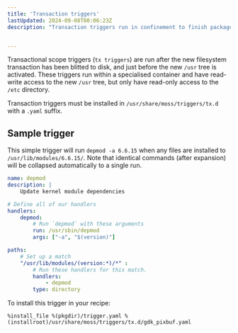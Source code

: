 ```yaml
---
title: 'Transaction triggers'
lastUpdated: 2024-09-08T00:06:23Z
description: "Transaction triggers run in confinement to finish package configuration tasks"


---
```


Transactional scope triggers (`tx triggers`) are run after the new filesystem transaction has been
blitted to disk, and just before the new `/usr` tree is activated. These triggers run within a specialised
container and have read-write access to the new `/usr` tree, but only have read-only access to the `/etc`
directory.

Transaction triggers must be installed in `/usr/share/moss/triggers/tx.d` with a `.yaml` suffix.

## Sample trigger

This simple trigger will run `depmod -a 6.6.15` when any files are installed to `/usr/lib/modules/6.6.15/`.
Note that identical commands (after expansion) will be collapsed automatically to a single run.

```yaml
name: depmod
description: |
    Update kernel module dependencies

# Define all of our handlers
handlers:
    depmod:
        # Run `depmod` with these arguments
        run: /usr/sbin/depmod
        args: ["-a", "$(version)"]

paths:
    # Set up a match
    "/usr/lib/modules/(version:*)/*" :
        # Run these handlers for this match.
        handlers:
            - depmod
        type: directory
```

To install this trigger in your recipe:

```shell
%install_file %(pkgdir)/trigger.yaml %(installroot)/usr/share/moss/triggers/tx.d/gdk_pixbuf.yaml
```

